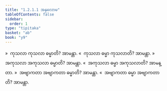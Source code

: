```yaml
---
title: "1.2.1.1 အနုလောမ"
tableOfContents: false
sidebar:
  order: 1
type: "tipitaka"
basket: "ab"
book: "y9"
---
```



<DynamicBreadcrumb />

<Division number="17" book="y9" e="ch" v="35" p="3">

<Paragraph number="75" book="y9">
»  ကုသလာ ကုသလာ ဓမ္မာတိ? အာမန္တာ.
</Paragraph>

<Paragraph number="76" book="y9">
«  ကုသလာ ဓမ္မာ ကုသလာတိ? အာမန္တာ.
</Paragraph>

<Paragraph number="77" book="y9">
»  အကုသလာ အကုသလာ ဓမ္မာတိ? အာမန္တာ.
</Paragraph>

<Paragraph number="78" book="y9">
«  အကုသလာ ဓမ္မာ အကုသလာတိ? အာမန္တာ.
</Paragraph>

<Paragraph number="79" book="y9">
»  အဗျာကတာ အဗျာကတာ ဓမ္မာတိ? အာမန္တာ.
</Paragraph>

<Paragraph number="80" book="y9">
«  အဗျာကတာ ဓမ္မာ အဗျာကတာတိ? အာမန္တာ.
</Paragraph>
</Division>